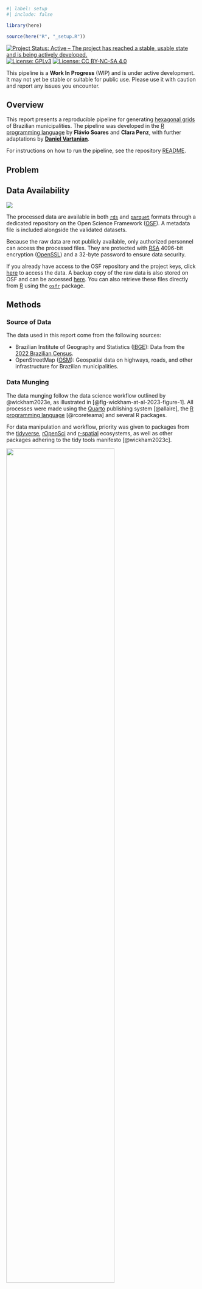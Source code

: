 ```r
#| label: setup
#| include: false

library(here)

source(here("R", "_setup.R"))
```

<!-- badges: start -->
[![Project Status: Active – The project has reached a stable, usable state and is being actively developed.](https://www.repostatus.org/badges/latest/active.svg)](https://www.repostatus.org/#active)
[![License: GPLv3](https://img.shields.io/badge/license-GPLv3-bd0000.svg)](https://www.gnu.org/licenses/gpl-3.0)
[![License: CC BY-NC-SA 4.0](https://img.shields.io/badge/license-CC_BY--NC--SA_4.0-lightgrey.svg)](https://creativecommons.org/licenses/by-nc-sa/4.0/)
<!-- badges: end -->

::: {.callout-important}
This pipeline is a **Work In Progress** (WIP) and is under active development. It may not yet be stable or suitable for public use. Please use it with caution and report any issues you encounter.
:::

## Overview

This report presents a reproducible pipeline for generating [hexagonal grids](https://en.wikipedia.org/wiki/Grid_(spatial_index)) of Brazilian municipalities. The pipeline was developed in the [R programming language](https://www.r-project.org/) by **Flávio Soares** and **Clara Penz**, with further adaptations by [**Daniel Vartanian**](https://github.com/danielvartan).

For instructions on how to run the pipeline, see the repository [README](https://github.com/cem-usp/brazil-hexagonal-grid/blob/main/README.md).

## Problem

## Data Availability

::: {style="text-align: left;"}
[![](https://img.shields.io/badge/OSF%20ID-00000-1284C5.svg)](https://osf.io)
:::

The processed data are available in both [`rds`](https://rdrr.io/r/base/readRDS.html) and [`parquet`](https://en.wikipedia.org/wiki/Apache_Parquet) formats through a dedicated repository on the Open Science Framework ([OSF](https://osf.io/)). A metadata file is included alongside the validated datasets.

Because the raw data are not publicly available, only authorized personnel can access the processed files. They are protected with [RSA](https://en.wikipedia.org/wiki/RSA_cryptosystem) 4096-bit encryption ([OpenSSL](https://www.openssl.org/)) and a 32-byte password to ensure data security.

If you already have access to the OSF repository and the project keys, click [here](https://osf.io/) to access the data. A backup copy of the raw data is also stored on OSF and can be accessed [here](https://osf.io/zuy4s/). You can also retrieve these files directly from [R](https://www.r-project.org/) using the [`osfr`](https://docs.ropensci.org/osfr/) package.

## Methods

### Source of Data

The data used in this report come from the following sources:

- Brazilian Institute of Geography and Statistics ([IBGE](https://www.ibge.gov.br/)): Data from the [2022 Brazilian Census](https://en.wikipedia.org/wiki/2022_Brazilian_census).
- OpenStreetMap ([OSM](https://www.openstreetmap.org/)): Geospatial data on highways, roads, and other infrastructure for Brazilian municipalities.

### Data Munging

The data munging follow the data science workflow outlined by @wickham2023e, as illustrated in [@fig-wickham-at-al-2023-figure-1]. All processes were made using the [Quarto](https://quarto.org/) publishing system [@allaire], the [R programming language](https://www.r-project.org/) [@rcoreteama] and several R packages.

For data manipulation and workflow, priority was given to packages from the [tidyverse](https://www.tidyverse.org/), [rOpenSci](https://ropensci.org/) and [r-spatial](https://r-spatial.org/) ecosystems, as well as other packages adhering to the tidy tools manifesto [@wickham2023c].

::: {#fig-wickham-at-al-2023-figure-1}
![](images/wickham-at-al-2023-figure-1.png){width=75%}

[Source: Reproduced from @wickham2023e.]{.legend}

Data science workflow created by Wickham, Çetinkaya-Runde, and Grolemund.
:::

### Code Style

The Tidyverse [code style guide](https://style.tidyverse.org/) and [design principles](https://design.tidyverse.org/) were followed to ensure consistency and enhance readability.

### Reproducibility

The pipeline is fully reproducible and can be run again at any time. To ensure consistent results, the [`renv`](https://rstudio.github.io/renv/) package [@usheya] is used to manage and restore the R environment. See the [README](https://github.com/cem-usp/brazil-hexagonal-grid/blob/main/README.md) file in the code repository to learn how to run it.

## Set the Environment

### Load Packages

```r
#| label: Set the Environment
#| output: false

library(arrow)
library(beepr)
library(curl)
library(dplyr)
library(elevatr)
library(fs)
library(geobr)
library(h3jsr)
library(here)
library(htmltools)
library(lockr) # github.com/danielvartan/lockr
library(magrittr)
library(osfr)
library(osmdata)
library(raster)
library(readr)
library(sf)
library(sfarrow)
library(tictoc)
```

### Set Keys

```r
osf_pat <- Sys.getenv("OSF_PAT") # askpass()
```

```r
#| eval: false
#| output: false

osf_auth(osf_pat)
```

```r
public_key <- here("_ssh", "id_rsa.pub")
```

```r
private_key <- here("_ssh", "id_rsa")
```

```r
password <- Sys.getenv("ACESSOSAN_PASSWORD") # askpass()
```

### Set Input and Output Paths

```r
dir_inputs <- here("1-inputs")
dir_parcial <- here("2-parcial")
```

```r
for (i in c(dir_inputs, dir_parcial)) {
  if (!dir_exists(i)) {
    dir_create(i, recurse = TRUE)
  }
}
```

### Set Municipality Data

```r
municipios <- c(
  3550308, # São Paulo
  2507507, # João Pessoa
  3106200, # Belo Horizonte
  4314902, # Porto Alegre
  1721000, # Palmas
  5300108, # Brasília
  5208707  # Goiânia
)
```

### Set Initial Variables

```r
set.seed(2025)
```

## Download IBGE Census Data

### Download File

```r
#| label: Download IBGE Census Data

osf_raw_data_id <- "zuy4s"
```

```r
#| eval: false

osf_raw_data_files <-
  osf_raw_data_id |>
  osf_retrieve_node() |>
  osf_ls_files(
    type = "file",
    pattern = "censo2022_hex",
    n_max = Inf
  )

osf_raw_data_files
```

```r
#| eval: false

ibge_2022_census_hex_file <-
  osf_raw_data_files |>
  osf_download(path = dir_inputs, conflicts = "overwrite") |>
  extract2("local_path")
```

### Unlock File

```r
#| eval: false
#| output: false

ibge_2022_census_hex_file <-
  ibge_2022_census_hex_file |>
  unlock_file(
    private_key = private_key,
    suffix = ".lockr",
    remove_file = TRUE,
    password = password
  )
```

```r
#| echo: false

ibge_2022_census_hex_file <- here(dir_inputs, "censo2022_hex.csv")
```

## Download Brazil OSM Data

```r
#| label: Download Brazil OSM Data
#| eval: false

file.path(
  "https://download.geofabrik.de",
  "south-america",
  "brazil-latest.osm.pbf"
) |>
  curl_download(
    destfile = here(dir_inputs, "brazil-latest.osm.pbf"),
    quiet = FALSE
  )
```

```r
osm_brazil_latest_file <- here(dir_inputs, "brazil-latest.osm.pbf")
```

## 01.01-criar_malha_hexagonal_areas_total_urbana.R

> Cria malhas hexagonais para os municípios a serem analisados.
>
> Aqui teria 2 etapas que estão faltando no script:
>
> 1. Trabalhar a área urbanizada do IBGE.
> 2. Gerar hexágonos da área urbanizada.

### Ler Hexágonos Urbanizados do Brasil com Dados do Censo 2022

```r
#| label: 01.01-criar_malha_hexagonal_areas_total_urbana.R
#| eval: false

hexurb <-
  ibge_2022_census_hex_file |>
  read_delim(delim = ",") |>
  # Filtrar fora linhas com somente 0 em todas as variáveis exceto `h3_address`.
  filter(!if_all(-h3_address, \(x) x == 0))

hexurb |> glimpse()
```

### Criar Malha Hexagonal e Separar entre Urbano e Não-Urbano

```r
#| eval: false

for (cod in municipios) {
  # Baixar geometria do município.
  municipio_geom <- read_municipality(code_muni = cod, year = 2020)

  # Converter polígono para células H3.
  hex <- polygon_to_cells(geometry = municipio_geom$geom, res = 9)

  # Converter células H3 de volta para polígonos.
  hexgrid <- cell_to_polygon(input = hex, simple = FALSE)

  print(paste("Malha hexagonal criada para", cod))

  # Separar hexágonos urbanizados.
  hex_urb_mun <-
    hexgrid |>
    left_join(hexurb, by = "h3_address") |>
    filter(if_all(-h3_address, ~ !is.na(.x))) |>
    mutate(across(where(is.numeric) & !any_of("h3_address"), abs))

  print("Filtragem realizada")

  # Criar diretório.
  dir_hex <- file.path(dir_parcial, cod, "hex")
  dir.create(dir_hex, showWarnings = FALSE, recursive = TRUE)

  # Salvar arquivos.
  # Total
  st_write_parquet(hexgrid, file.path(dir_hex, "hex.parquet"))
  # Urbanizado
  st_write_parquet(hex_urb_mun, file.path(dir_hex, "hex_urbanizado.parquet"))
}
```

## 01.02-processar_elevation.R

### Criar Arquivo `.tiff` para a Área Urbanizada de Cada Município

```r
#| label: 01.02-processar_elevation.R
#| eval: false

for (cod in municipios) {
  # Definir caminho do arquivo `.tiff`.
  elevation_path <- file.path(dir_parcial, cod, "elevation.tiff")

  # Ler `hexgrid` do município
  hexgrid <-
    file.path(
      dir_parcial,
      cod,
      "hex",
      "hex_urbanizado.parquet"
    ) |>
    st_read_parquet()

  # Criar raster de elevação (zoom `z=13`)
  elev_raster <-
    hexgrid |>
    get_elev_raster(
      z = 13,
      override_size_check = TRUE
    )

  # Salvar .tiff
  writeRaster(elev_raster, elevation_path, overwrite = TRUE)

  print(paste("Arquivo .tiff criado para município", cod))
}
```

## 01.03-processar_osm.R

### Criar Malha de Transporte para a Área Urbanizada de Cada Município

```r
#| label: 01.03-processar_osm.R
#| eval: false
#| output: false

for (cod in municipios) {
  print(paste("Processando", cod))

  # Definir diretório de saída.
  dir_mun <- file.path(dir_parcial, cod)
  dir.create(dir_mun, showWarnings = FALSE, recursive = TRUE)

  # Bounding box do município.
  mun_hex <-
    file.path(
      dir_mun,
      "hex",
      "hex_urbanizado.parquet"
    ) |>
    st_read_parquet()

  mun_bbox <- st_bbox(mun_hex)
  br_pbf <- osm_brazil_latest_file
  mun_pbf <- file.path(dir_mun, "redeviaria.osm.pbf")

  # Executa Osmosis.
  tic(msg = paste("Extraindo malha OSM para", cod))
  system2(
    "osmosis",
    args = c(
      paste("--read-pbf", br_pbf),
      "--bounding-box",
      paste0("left=", mun_bbox["xmin"]),
      paste0("bottom=", mun_bbox["ymin"]),
      paste0("right=", mun_bbox["xmax"]),
      paste0("top=", mun_bbox["ymax"]),
      paste("--write-pbf", mun_pbf)
    )
  )
  toc()
}
```

```r
#| eval: false
#| echo: false

# DO NOT RUN!

# This code block illustrates the use of the `osmdata` package to extract
# OSM data. You don´t need to run it, since the previous code already does this.

for (cod in municipios) {
  print(paste("Processando", cod))

  # Definir diretório de saída.
  dir_mun <- file.path(dir_parcial, cod)
  dir.create(dir_mun, showWarnings = FALSE, recursive = TRUE)

  # Bounding box do município.
  mun_hex <-
    file.path(
      dir_mun,
      "hex",
      "hex_urbanizado.parquet"
    ) |>
    st_read_parquet()

  mun_bbox <- st_bbox(mun_hex)
  mun_osm_file <- file.path(dir_mun, "redeviaria.parquet")

  tic(msg = paste("Extraindo malha OSM para", cod))
  osm_query <-
    mun_bbox |>
    opq() |>
    add_osm_feature(key = "highway")

  osm_result <- osmdata_sf(osm_query)
  toc()

  osm_result |>
    extract2("osm_lines") |>
    st_write_parquet(mun_osm_file)
}
```

```r
#| echo: false

# beep(3)
```

## Citation

::: {.callout-important}
When using this data, you must also cite the original data sources.
:::

To cite this work, please use the following format:

Soares, F., Penz, C., Vartanian, D., Fernandes, C. N., & Giannotti, M. A. (2025). *A reproducible pipeline for generating hexagonal grids of Brazilian municipalities* \[Computer software\]. Center for Metropolitan Studies of the University of São Paulo. <https://cem-usp.github.io/brazil-hexagonal-grid>

A BibTeX entry for LaTeX users is

```latex
@software{soares2025,
  title = {A reproducible pipeline for generating hexagonal grids of Brazilian municipalities},
  author = {{Flávio Soares} and {Clara Penz} and {Daniel Vartanian} and {Camila Nastari Fernandes} and {Mariana Abrantes Giannotti}},
  year = {2025},
  address = {São Paulo},
  institution = {Center for Metropolitan Studies of the University of São Paulo},
  langid = {en},
  url = {https://cem-usp.github.io/brazil-hexagonal-grid}
}
```

## License

::: {style="text-align: left;"}
[![License: GPLv3](https://img.shields.io/badge/license-GPLv3-bd0000.svg)](https://www.gnu.org/licenses/gpl-3.0)
[![License: CC BY-NC-SA 4.0](https://img.shields.io/badge/license-CC_BY--NC--SA_4.0-lightgrey.svg)](https://creativecommons.org/licenses/by-nc-sa/4.0/)
:::

::: {.callout-important}
The original data sources may be subject to their own licensing terms and conditions.
:::

The code in this report is licensed under the [GNU General Public License Version 3](https://www.gnu.org/licenses/gpl-3.0), while the report is available under the [Creative Commons Attribution-NonCommercial-ShareAlike 4.0 International](https://creativecommons.org/licenses/by-nc-sa/4.0/).

``` text
Copyright (C) 2025 Center for Metropolitan Studies

The code in this report is free software: you can redistribute it and/or
modify it under the terms of the GNU General Public License as published by the
Free Software Foundation, either version 3 of the License, or (at your option)
any later version.

This program is distributed in the hope that it will be useful, but WITHOUT ANY
WARRANTY; without even the implied warranty of MERCHANTABILITY or FITNESS FOR A
PARTICULAR PURPOSE. See the GNU General Public License for more details.

You should have received a copy of the GNU General Public License along with
this program. If not, see <https://www.gnu.org/licenses/>.
```

## Acknowledgments

```r
#| eval: true
#| echo: false

blocks <- list(
  list(
    logo_link = "https://doi.org/10.17605/OSF.IO/ZE6WT",
    logo_src = "images/acessosan-logo.svg",
    logo_alt = "AcessoSAN Logo",
    logo_width = 140,
    text = 'This work is part of a research project by the Polytechnic School (<a href="https://www.poli.usp.br/">Poli</a>) of the University of São Paulo (<a href="https://usp.br/">USP</a>), in partnership with the Secretariat for Food and Nutrition Security (<a href="https://www.gov.br/mds/pt-br/orgaos/SESAN">SESAN</a>) of the Ministry of Social Development, Family, and the Fight Against Hunger (<a href="https://www.gov.br/mds/">MDS</a>), titled: <em>AcessoSAN: Mapping Food Access to Support Public Policies on Food and Nutrition Security and Hunger Reduction in Brazilian Cities</em>.'
  ),
  list(
    logo_link = "https://centrodametropole.fflch.usp.br",
    logo_src = "images/cem-icon.svg",
    logo_alt = "CEM Logo",
    logo_width = 190,
    text = 'This work was developed with support from the Center for Metropolitan Studies (<a href="https://centrodametropole.fflch.usp.br">CEM</a>) based at the School of Philosophy, Letters and Human Sciences (<a href="https://www.fflch.usp.br/">FFLCH</a>) of the University of São Paulo (<a href="https://usp.br">USP</a>) and at the Brazilian Center for Analysis and Planning (<a href="https://cebrap.org.br/">CEBRAP</a>).'
  ),
  list(
    logo_link = "https://fapesp.br/",
    logo_src = "images/fapesp-logo.svg",
    logo_alt = "FAPESP Logo",
    logo_width = 160,
    text = 'This study was financed, in part, by the São Paulo Research Foundation (<a href="https://fapesp.br/">FAPESP</a>), Brazil. Process Number <a href="https://bv.fapesp.br/en/bolsas/231507/geospatial-data-science-applied-to-food-policies/">2025/17879-2</a>.'
  )
)

blocks |>
  lapply(
    function(x) {
      div(
        style = paste0(
          "display: flex; ",
          "align-items: flex-start; ",
          "margin-bottom: 2em;"
        ),
        div(
          style = paste0(
            "flex: 0 0 30%; ",
            "display: flex; ",
            "justify-content: center; ",
            "margin: auto 0;"
          ),
          tags$a(
            href = x$logo_link,
            tags$img(
              src = x$logo_src,
              alt = x$logo_alt,
              style = paste0(
                "max-width: ", x$logo_width, "px; ",
                "width: 100%; ",
                "height: auto;"
              )
            )
          )
        ),
        div(
          style = paste0(
            "flex: 1; ",
            "padding-left: 1em;"
          ),
          HTML(x$text)
        )
      )
    }
  ) |>
  tagList() |>
  browsable()
```

## References {.unnumbered}

::: {#refs}
:::
